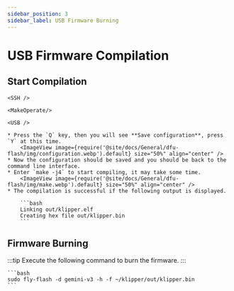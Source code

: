 ```yaml
---
sidebar_position: 3
sidebar_label: USB Firmware Burning
---
```






# USB Firmware Compilation

## Start Compilation

    <SSH />

    <MakeOperate/>

    <USB />

    * Press the `Q` key, then you will see **Save configuration**, press `Y` at this time.
        <ImageView image={require('@site/docs/General/dfu-flash/img/configuration.webp').default} size="50%" align="center" />
    * Now the configuration should be saved and you should be back to the command line interface.
    * Enter `make -j4` to start compiling, it may take some time.
        <ImageView image={require('@site/docs/General/dfu-flash/img/make.webp').default} size="50%" align="center" />
    * The compilation is successful if the following output is displayed.

        ```bash
        Linking out/klipper.elf
        Creating hex file out/klipper.bin
        ```

## Firmware Burning

:::tip
Execute the following command to burn the firmware.
:::

    ```bash
    sudo fly-flash -d gemini-v3 -h -f ~/klipper/out/klipper.bin
    ```
